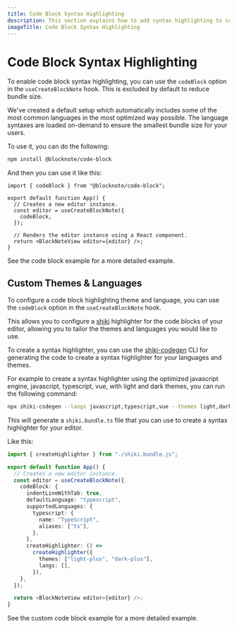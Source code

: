 ```yaml
---
title: Code Block Syntax Highlighting
description: This section explains how to add syntax highlighting to code blocks.
imageTitle: Code Block Syntax Highlighting
---
```




# Code Block Syntax Highlighting

To enable code block syntax highlighting, you can use the `codeBlock` option in the `useCreateBlockNote` hook. This is excluded by default to reduce bundle size.

We've created a default setup which automatically includes some of the most common languages in the most optimized way possible. The language syntaxes are loaded on-demand to ensure the smallest bundle size for your users.

To use it, you can do the following:

```sh
npm install @blocknote/code-block
```

And then you can use it like this:

```tsx
import { codeBlock } from "@blocknote/code-block";

export default function App() {
  // Creates a new editor instance.
  const editor = useCreateBlockNote({
    codeBlock,
  });

  // Renders the editor instance using a React component.
  return <BlockNoteView editor={editor} />;
}
```

See the code block example for a more detailed example.

<Example name="theming/code-block" />

## Custom Themes & Languages

To configure a code block highlighting theme and language, you can use the `codeBlock` option in the `useCreateBlockNote` hook.

This allows you to configure a [shiki](https://shiki.style) highlighter for the code blocks of your editor, allowing you to tailor the themes and languages you would like to use.

To create a syntax highlighter, you can use the [shiki-codegen](https://shiki.style/packages/codegen) CLI for generating the code to create a syntax highlighter for your languages and themes.

For example to create a syntax highlighter using the optimized javascript engine, javascript, typescript, vue, with light and dark themes, you can run the following command:

```bash
npx shiki-codegen --langs javascript,typescript,vue --themes light,dark --engine javascript --precompiled ./shiki.bundle.ts
```

This will generate a `shiki.bundle.ts` file that you can use to create a syntax highlighter for your editor.

Like this:

```ts
import { createHighlighter } from "./shiki.bundle.js";

export default function App() {
  // Creates a new editor instance.
  const editor = useCreateBlockNote({
    codeBlock: {
      indentLineWithTab: true,
      defaultLanguage: "typescript",
      supportedLanguages: {
        typescript: {
          name: "TypeScript",
          aliases: ["ts"],
        },
      },
      createHighlighter: () =>
        createHighlighter({
          themes: ["light-plus", "dark-plus"],
          langs: [],
        }),
    },
  });

  return <BlockNoteView editor={editor} />;
}
```

See the custom code block example for a more detailed example.

<Example name="theming/custom-code-block" />
